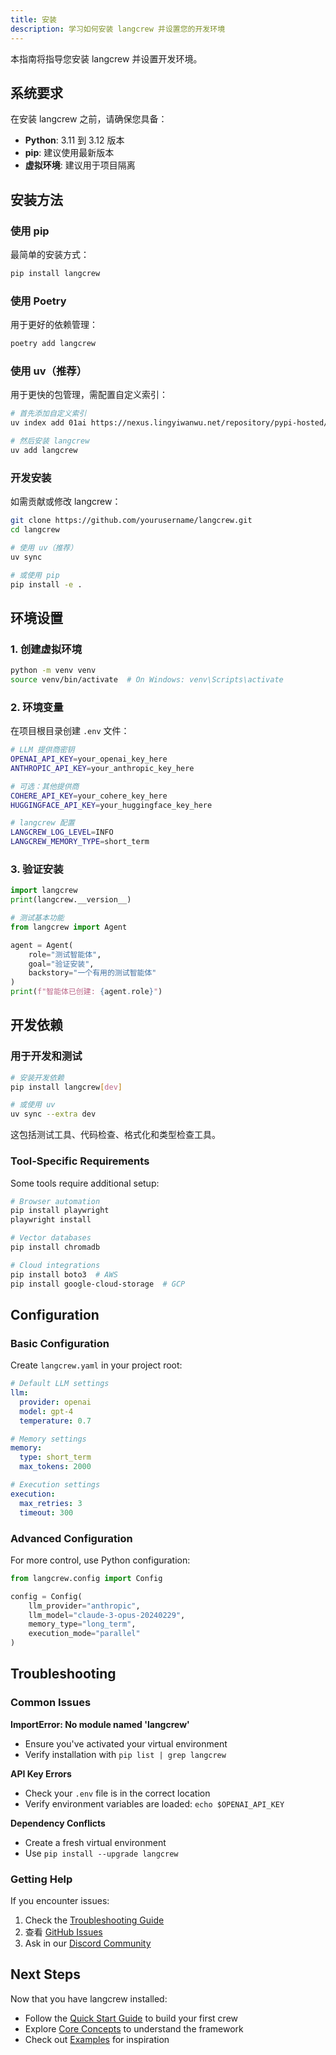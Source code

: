 ```yaml
---
title: 安装
description: 学习如何安装 langcrew 并设置您的开发环境
---
```


本指南将指导您安装 langcrew 并设置开发环境。

## 系统要求

在安装 langcrew 之前，请确保您具备：

- **Python**: 3.11 到 3.12 版本
- **pip**: 建议使用最新版本
- **虚拟环境**: 建议用于项目隔离

## 安装方法

### 使用 pip

最简单的安装方式：

```bash
pip install langcrew
```

### 使用 Poetry

用于更好的依赖管理：

```bash
poetry add langcrew
```

### 使用 uv（推荐）

用于更快的包管理，需配置自定义索引：

```bash
# 首先添加自定义索引
uv index add 01ai https://nexus.lingyiwanwu.net/repository/pypi-hosted/simple

# 然后安装 langcrew
uv add langcrew
```

### 开发安装

如需贡献或修改 langcrew：

```bash
git clone https://github.com/yourusername/langcrew.git
cd langcrew

# 使用 uv（推荐）
uv sync

# 或使用 pip
pip install -e .
```

## 环境设置

### 1. 创建虚拟环境

```bash
python -m venv venv
source venv/bin/activate  # On Windows: venv\Scripts\activate
```

### 2. 环境变量

在项目根目录创建 `.env` 文件：

```bash
# LLM 提供商密钥
OPENAI_API_KEY=your_openai_key_here
ANTHROPIC_API_KEY=your_anthropic_key_here

# 可选：其他提供商
COHERE_API_KEY=your_cohere_key_here
HUGGINGFACE_API_KEY=your_huggingface_key_here

# langcrew 配置
LANGCREW_LOG_LEVEL=INFO
LANGCREW_MEMORY_TYPE=short_term
```

### 3. 验证安装

```python
import langcrew
print(langcrew.__version__)

# 测试基本功能
from langcrew import Agent

agent = Agent(
    role="测试智能体",
    goal="验证安装",
    backstory="一个有用的测试智能体"
)
print(f"智能体已创建: {agent.role}")
```

## 开发依赖

### 用于开发和测试

```bash
# 安装开发依赖
pip install langcrew[dev]

# 或使用 uv
uv sync --extra dev
```

这包括测试工具、代码检查、格式化和类型检查工具。

### Tool-Specific Requirements

Some tools require additional setup:

```bash
# Browser automation
pip install playwright
playwright install

# Vector databases
pip install chromadb

# Cloud integrations
pip install boto3  # AWS
pip install google-cloud-storage  # GCP
```

## Configuration

### Basic Configuration

Create `langcrew.yaml` in your project root:

```yaml
# Default LLM settings
llm:
  provider: openai
  model: gpt-4
  temperature: 0.7

# Memory settings
memory:
  type: short_term
  max_tokens: 2000

# Execution settings
execution:
  max_retries: 3
  timeout: 300
```

### Advanced Configuration

For more control, use Python configuration:

```python
from langcrew.config import Config

config = Config(
    llm_provider="anthropic",
    llm_model="claude-3-opus-20240229",
    memory_type="long_term",
    execution_mode="parallel"
)
```

## Troubleshooting

### Common Issues

**ImportError: No module named 'langcrew'**

- Ensure you've activated your virtual environment
- Verify installation with `pip list | grep langcrew`

**API Key Errors**

- Check your `.env` file is in the correct location
- Verify environment variables are loaded: `echo $OPENAI_API_KEY`

**Dependency Conflicts**

- Create a fresh virtual environment
- Use `pip install --upgrade langcrew`

### Getting Help

If you encounter issues:

1. Check the [Troubleshooting Guide](/guides/troubleshooting)
2. 查看 [GitHub Issues](https://github.com/yourusername/langcrew/issues)
3. Ask in our [Discord Community](https://discord.gg/langcrew)

## Next Steps

Now that you have langcrew installed:

- Follow the [Quick Start Guide](/guides/quickstart) to build your first crew
- Explore [Core Concepts](/concepts/agents) to understand the framework
- Check out [Examples](/examples/game-builder) for inspiration
